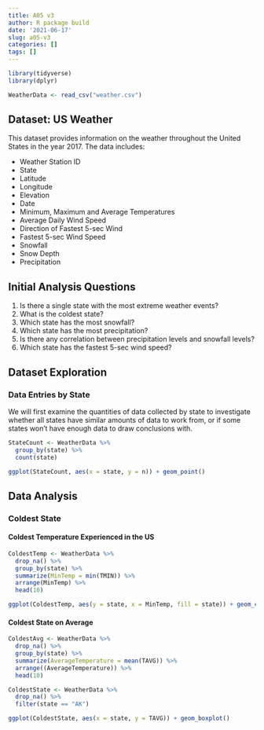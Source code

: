 ```yaml
---
title: A05 v3
author: R package build
date: '2021-06-17'
slug: a05-v3
categories: []
tags: []
---
```

```r
library(tidyverse)
library(dplyr)

WeatherData <- read_csv("weather.csv")
``` 

## Dataset: US Weather

This dataset provides information on the weather throughout the United States in the year 2017. The data includes:

* Weather Station ID
* State
* Latitude
* Longitude
* Elevation
* Date
* Minimum, Maximum and Average Temperatures
* Average Daily Wind Speed
* Direction of Fastest 5-sec Wind
* Fastest 5-sec Wind Speed
* Snowfall
* Snow Depth
* Precipitation

## Initial Analysis Questions
1. Is there a single state with the most extreme weather events?
2. What is the coldest state?
3. Which state has the most snowfall?
4. Which state has the most precipitation?
5. Is there any correlation between precipitation levels and snowfall levels?
6. Which state has the fastest 5-sec wind speed?


## Dataset Exploration

### Data Entries by State

We will first examine the quantities of data collected by state to investigate whether all states have similar amounts of data to work from, or if some states won't have enough data to draw conclusions with. 

```r
StateCount <- WeatherData %>%
  group_by(state) %>%
  count(state)

ggplot(StateCount, aes(x = state, y = n)) + geom_point()
```


## Data Analysis

### Coldest State

#### Coldest Temperature Experienced in the US
```r
ColdestTemp <- WeatherData %>%
  drop_na() %>%
  group_by(state) %>%
  summarize(MinTemp = min(TMIN)) %>%
  arrange(MinTemp) %>% 
  head(10)

ggplot(ColdestTemp, aes(y = state, x = MinTemp, fill = state)) + geom_col()
```


#### Coldest State on Average
```r
ColdestAvg <- WeatherData %>%
  drop_na() %>%
  group_by(state) %>%
  summarize(AverageTemperature = mean(TAVG)) %>%
  arrange((AverageTemperature)) %>%
  head(10)

ColdestState <- WeatherData %>%
  drop_na() %>%
  filter(state == "AK")

ggplot(ColdestState, aes(x = state, y = TAVG)) + geom_boxplot()
```









